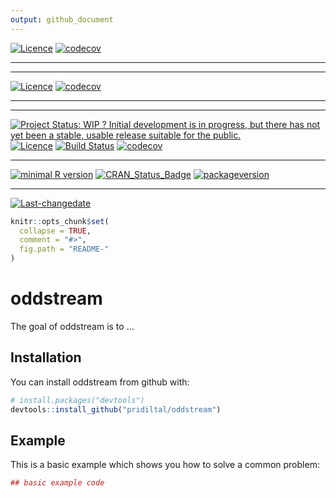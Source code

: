 ```yaml
---
output: github_document
---
```

[![Licence](https://img.shields.io/badge/licence-GPL--2-blue.svg)](https://www.gnu.org/licenses/old-licenses/gpl-2.0.html)
[![codecov](https://codecov.io/gh/pridiltal/oddstream/branch/master/graph/badge.svg)](https://codecov.io/gh/pridiltal/oddstream)
 
---
 
 
---
 
[![Licence](https://img.shields.io/badge/licence-GPL--2-blue.svg)](https://www.gnu.org/licenses/old-licenses/gpl-2.0.html)
[![codecov](https://codecov.io/gh/pridiltal/oddstream/branch/master/graph/badge.svg)](https://codecov.io/gh/pridiltal/oddstream)
 
---
 
 
---
 
[![Project Status: WIP ? Initial development is in progress, but there has not yet been a stable, usable release suitable for the public.](http://www.repostatus.org/badges/latest/wip.svg)](http://www.repostatus.org/#wip)
[![Licence](https://img.shields.io/badge/licence-GPL--2-blue.svg)](https://www.gnu.org/licenses/old-licenses/gpl-2.0.html)
[![Build Status](https://travis-ci.org/pridiltal/oddstream.svg?branch=master)](https://travis-ci.org/pridiltal/oddstream)
[![codecov](https://codecov.io/gh/pridiltal/oddstream/branch/master/graph/badge.svg)](https://codecov.io/gh/pridiltal/oddstream)
 
---
 
[![minimal R version](https://img.shields.io/badge/R%3E%3D-3.4.2-6666ff.svg)](https://cran.r-project.org/)
[![CRAN_Status_Badge](http://www.r-pkg.org/badges/version/oddstream)](https://cran.r-project.org/package=oddstream)
[![packageversion](https://img.shields.io/badge/Package%20version-0.1.0-orange.svg?style=flat-square)](commits/master)
 
---
 
[![Last-changedate](https://img.shields.io/badge/last%20change-`r gsub('-', '--', Sys.Date())`-yellowgreen.svg)](/commits/master)

<!-- README.md is generated from README.Rmd. Please edit that file -->

```r
knitr::opts_chunk$set(
  collapse = TRUE,
  comment = "#>",
  fig.path = "README-"
)
```

# oddstream

The goal of oddstream is to ...

## Installation

You can install oddstream from github with:

```r
# install.packages("devtools")
devtools::install_github("pridiltal/oddstream")
```

## Example

This is a basic example which shows you how to solve a common problem:

```r
## basic example code
```
